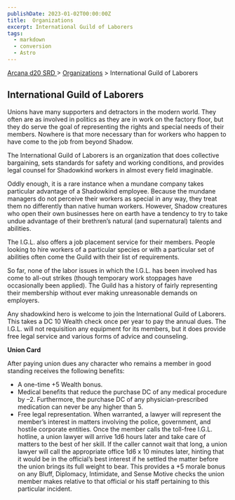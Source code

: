 ```yaml
---
publishDate: 2023-01-02T00:00:00Z
title:  Organizations
excerpt: International Guild of Laborers
tags:
  - markdown
  - conversion
  - Astro
---
```


[ Arcana d20 SRD ](/#arcanaD20) > [ Organizations](arcana-d20-srd-organizations-index) > International Guild of Laborers

##  International Guild of Laborers

Unions have many supporters and detractors in the modern world. They often are
as involved in politics as they are in work on the factory floor, but they do
serve the goal of representing the rights and special needs of their members.
Nowhere is that more necessary than for workers who happen to have come to the
job from beyond Shadow.

The International Guild of Laborers is an organization that does collective
bargaining, sets standards for safety and working conditions, and provides
legal counsel for Shadowkind workers in almost every field imaginable.

Oddly enough, it is a rare instance when a mundane company takes particular
advantage of a Shadowkind employee. Because the mundane managers do not
perceive their workers as special in any way, they treat them no differently
than native human workers. However, Shadow creatures who open their own
businesses here on earth have a tendency to try to take undue advantage of
their brethren’s natural (and supernatural) talents and abilities.

The I.G.L. also offers a job placement service for their members. People
looking to hire workers of a particular species or with a particular set of
abilities often come the Guild with their list of requirements.

So far, none of the labor issues in which the I.G.L. has been involved has
come to all-out strikes (though temporary work stoppages have occasionally
been applied). The Guild has a history of fairly representing their membership
without ever making unreasonable demands on employers.

Any shadowkind hero is welcome to join the International Guild of Laborers.
This takes a DC 10 Wealth check once per year to pay the annual dues. The
I.G.L. will not requisition any equipment for its members, but it does provide
free legal service and various forms of advice and counseling.

**Union Card**

After paying union dues any character who remains a member in good standing
receives the following benefits:

  * A one-time +5 Wealth bonus. 
  * Medical benefits that reduce the purchase DC of any medical procedure by –2. Furthermore, the purchase DC of any physician-prescribed medication can never be any higher than 5. 
  * Free legal representation. When warranted, a lawyer will represent the member’s interest in matters involving the police, government, and hostile corporate entities. Once the member calls the toll-free I.G.L. hotline, a union lawyer will arrive 1d6 hours later and take care of matters to the best of her skill. If the caller cannot wait that long, a union lawyer will call the appropriate office 1d6 x 10 minutes later, hinting that it would be in the official’s best interest if he settled the matter before the union brings its full weight to bear. This provides a +5 morale bonus on any Bluff, Diplomacy, Intimidate, and Sense Motive checks the union member makes relative to that official or his staff pertaining to this particular incident. 

